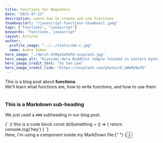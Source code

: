 ```yaml
---
title: Functions for Beginners
date: "2021-07-23"
description: Learn how to create and use functions
thumbnailUrl: "/javascript-functions-thumbnail.jpeg"
tags: ["functions", "javascript"]
keywords: "functions, javascript"
layout: Article
author:
  profile_image: "../../static/me-c.jpg"
  name: Andre Simon
hero_image: "./derch-4CMq1GxDSPA-unsplash.jpg"
hero_image_alt: "Kiyozumi-dera Buddhist temple located in eastern Kyoto, Japan"
hero_image_credit_text: "Su San Lee"
hero_image_credit_link: "https://unsplash.com/photos/E_eWwM29wfU"
---
```


<div>
  This is a blog post about <strong>functions</strong>. <br />
  We'll learn what functions are, how to write functions, and how to use them.
</div>

<br />

### This is a Markdown sub-heading

We just used a `###` subheading in our blog post.

<StaticCodeSnippet language="js">
  {`
  // this is a code block
  const doSomething = () => {
    return console.log('hey')
  }
  `}
</StaticCodeSnippet>

<div>
  Here, I'm using a component inside my MarkDown file:{" "}
  {<Button text={"Click me"} />}
</div>
